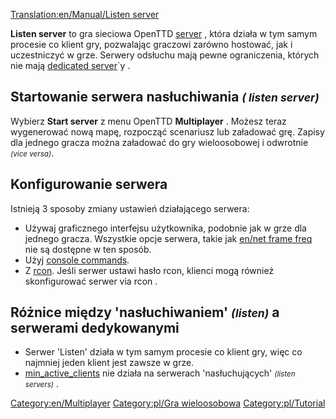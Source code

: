 [[Translation:en/Manual/Listen server]]
{{en/other languages|en=Listen server|pl=Listen server|language_page=pl}}
<!--{{stub}}-->{{pl/szkic}}

'''Listen server''' to gra sieciowa OpenTTD [[pl/Manual/Serwer|server]] , która działa w tym samym procesie co klient gry, pozwalając graczowi zarówno hostować, jak i uczestniczyć w grze. Serwery odsłuchu mają pewne ograniczenia, których nie mają [[pl/Manual/Serwer dedykowany|dedicated server]]`y .

==Startowanie serwera nasłuchiwania <small>''( listen server)''</small>==
Wybierz '''Start server''' z menu OpenTTD '''Multiplayer''' .  Możesz teraz wygenerować nową mapę, rozpocząć scenariusz lub załadować grę. Zapisy dla jednego gracza można załadować do gry wieloosobowej i odwrotnie <small>''(vice versa)''</small>.

==Konfigurowanie serwera==
Istnieją 3 sposoby zmiany ustawień działającego serwera:
*Używaj graficznego interfejsu użytkownika, podobnie jak w grze dla jednego gracza. Wszystkie opcje serwera, takie jak  [[en/net frame freq]] nie są dostępne w ten sposób.
*Użyj [[pl/Manual/Konsola#Komendy w grze wieloosobowej|console commands]].
*Z [[pl/Manual/Konsola#Komendy w grze wieloosobowej|rcon]]. Jeśli serwer ustawi hasło rcon, klienci mogą również skonfigurować serwer via rcon .

==Różnice między 'nasłuchiwaniem' <small>''(listen)''</small> a serwerami dedykowanymi==
* Serwer 'Listen' działa w tym samym procesie co klient gry, więc co najmniej jeden klient jest zawsze w grze.
* [[pl/min active clients|min_active_clients]] nie działa na serwerach 'nasłuchujących' <small>''(listen servers)''</small> .


[[Category:en/Multiplayer]][[Category:pl/Gra wieloosobowa]]
<!--[[Category:Tutorial]]-->[[Category:pl/Tutorial]]